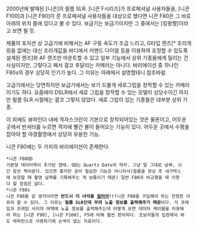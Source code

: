 2000년에 발매된 [니콘]의 필름 SLR. [니콘 F시리즈]가 프로페셔널 사용자들을, [니콘 F100]과 [니콘 F90]이 준 프로페셔널 사용자들을 대상으로 했다면 니콘 F80은 그 바로 아래의 위치 쯤에 있다고 볼 수 있다. 보급기는 보급기이지만 그 중에서는 [킹왕짱]이라고 보면 될 듯.

제품의 포지션 상 고급기에 비해서는 AF 구동 속도가 조금 느리고, G타입 렌즈[* 조리개링을 없애는 대신 조리개값을 바디에서 커맨드 다이얼 등을 이용하여 조정할 수 있도록 설계된 렌즈]와 AF 렌즈만 마운트할 수 있고 일부 기능에서 상위 기종들에게 밀리는 건 사실이지만, 그렇다고 해서 결코 후달리는 카메라는 아니다. 바리에이션 중 하나인 F80s의 경우 상당히 인기가 높다. 그 이유는 아래에서 설명할테니 참조바람.

고급기에서는 당연하지만 보급기에서는 보기 드물게 세로그립을 장착할 수 있는 카메라이기도 하다. 요즘에야 DSLR에서 세로 그립을 장착할 수 있는 모델이 상당수이긴 하지만 필름 SLR 시절에는 결코 그렇지 않았다. 세로 그립이 있는 기종들은 대부분 상위 기종.

이 외에도 뷰파인더 내에 격자스크린이 기본으로 장착되어있는 것은 물론이고, 어두운 곳에서 반셔터를 누르면 격자에 빨간 불이 들어오는 기능이 있다. 어두운 곳에서 수평을 잡아야 할 야경촬영에서 상당히 유용한 기능. 

니콘 F80에는 두 가지의 바리에이션이 존재한다. 
 *니콘 F80QD
 기본형 데이터백이 추가된 형태. QD는 Quartz Date의 약자. 그냥 말 그대로 날짜, 시간 등만 찍어준다. 있으면 좋지만 굳이 필요한 기능은 아니라서(필름을 현상 후 네가박스에 보관할 때 촬영 날짜를 기록해주는 게 보통이기 때문) 일반 F80과 비교했을 때 이렇다 할 장점은 없다. 
 *니콘 F80s
 니콘 F80을 살 생각이라면 '''반드시 이 녀석을 [[질러라]]!!!'''니콘 F80을 구입해야 하는 진정한 이유라 할 수 있다. 그 이유는 '''필름 SLR인데 무려 노출 정보를 출력해주기 때문'''이다. 각 프레임과 프레임 사이의 여백에 노출 정보를 출력해주는데 어떻게 보면 데이터 케이블을 이용해야 하는 [니콘 F90], [니콘 F100], F5에 비해 훨씬 편리하다. 초보자들의 입장에서 봐도 레퍼런스로 사용하기에 손색이 없는 자료이다. 
